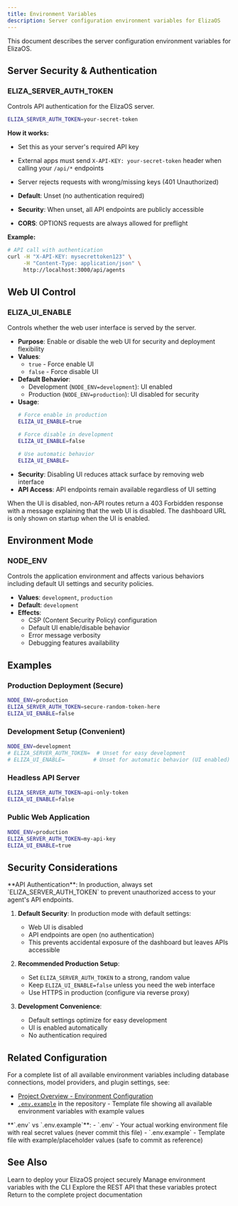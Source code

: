 ```yaml
---
title: Environment Variables
description: Server configuration environment variables for ElizaOS
---
```


This document describes the server configuration environment variables for ElizaOS.

## Server Security & Authentication

### ELIZA_SERVER_AUTH_TOKEN

Controls API authentication for the ElizaOS server.

```bash .env
ELIZA_SERVER_AUTH_TOKEN=your-secret-token
```

**How it works:**
- Set this as your server's required API key
- External apps must send `X-API-KEY: your-secret-token` header when calling your `/api/*` endpoints  
- Server rejects requests with wrong/missing keys (401 Unauthorized)

- **Default**: Unset (no authentication required)
- **Security**: When unset, all API endpoints are publicly accessible
- **CORS**: OPTIONS requests are always allowed for preflight

**Example:**
```bash
# API call with authentication
curl -H "X-API-KEY: mysecrettoken123" \
     -H "Content-Type: application/json" \
     http://localhost:3000/api/agents
```

## Web UI Control

### ELIZA_UI_ENABLE

Controls whether the web user interface is served by the server.

- **Purpose**: Enable or disable the web UI for security and deployment flexibility
- **Values**:
  - `true` - Force enable UI
  - `false` - Force disable UI
- **Default Behavior**:
  - Development (`NODE_ENV=development`): UI enabled
  - Production (`NODE_ENV=production`): UI disabled for security
- **Usage**:
  ```bash
  # Force enable in production
  ELIZA_UI_ENABLE=true
  
  # Force disable in development  
  ELIZA_UI_ENABLE=false
  
  # Use automatic behavior
  ELIZA_UI_ENABLE=
  ```
- **Security**: Disabling UI reduces attack surface by removing web interface
- **API Access**: API endpoints remain available regardless of UI setting

<Info>
  When the UI is disabled, non-API routes return a 403 Forbidden response with a message explaining that the web UI is disabled. The dashboard URL is only shown on startup when the UI is enabled.
</Info>

## Environment Mode

### NODE_ENV

Controls the application environment and affects various behaviors including default UI settings and security policies.

- **Values**: `development`, `production`
- **Default**: `development`
- **Effects**:
  - CSP (Content Security Policy) configuration
  - Default UI enable/disable behavior
  - Error message verbosity
  - Debugging features availability

## Examples

### Production Deployment (Secure)

```bash .env
NODE_ENV=production
ELIZA_SERVER_AUTH_TOKEN=secure-random-token-here
ELIZA_UI_ENABLE=false
```

### Development Setup (Convenient)

```bash .env
NODE_ENV=development
# ELIZA_SERVER_AUTH_TOKEN=  # Unset for easy development
# ELIZA_UI_ENABLE=         # Unset for automatic behavior (UI enabled)
```

### Headless API Server

```bash .env
ELIZA_SERVER_AUTH_TOKEN=api-only-token
ELIZA_UI_ENABLE=false
```

### Public Web Application

```bash .env
NODE_ENV=production
ELIZA_SERVER_AUTH_TOKEN=my-api-key
ELIZA_UI_ENABLE=true
```

## Security Considerations

<Warning>
  **API Authentication**: In production, always set `ELIZA_SERVER_AUTH_TOKEN` to prevent unauthorized access to your agent's API endpoints.
</Warning>

1. **Default Security**: In production mode with default settings:
   - Web UI is disabled
   - API endpoints are open (no authentication)
   - This prevents accidental exposure of the dashboard but leaves APIs accessible

2. **Recommended Production Setup**:
   - Set `ELIZA_SERVER_AUTH_TOKEN` to a strong, random value
   - Keep `ELIZA_UI_ENABLE=false` unless you need the web interface
   - Use HTTPS in production (configure via reverse proxy)

3. **Development Convenience**: 
   - Default settings optimize for easy development
   - UI is enabled automatically
   - No authentication required

## Related Configuration

For a complete list of all available environment variables including database connections, model providers, and plugin settings, see:
- [Project Overview - Environment Configuration](/projects/overview#environment-configuration)
- [`.env.example`](https://github.com/elizaos/eliza/blob/main/.env.example) in the repository - Template file showing all available environment variables with example values

<Note>
  **`.env` vs `.env.example`**: 
  - `.env` - Your actual working environment file with real secret values (never commit this file)
  - `.env.example` - Template file with example/placeholder values (safe to commit as reference)
</Note>

## See Also

<CardGroup cols={2}>
  <Card title="Deploy a Project" icon="rocket" href="/guides/deploy-a-project">
    Learn to deploy your ElizaOS project securely
  </Card>
  
  <Card title="CLI Environment Commands" icon="terminal" href="/cli-reference/env">
    Manage environment variables with the CLI
  </Card>
  
  <Card title="REST Reference" icon="code" href="/rest-reference">
    Explore the REST API that these variables protect
  </Card>
  
  <Card title="Project Overview" icon="folder" href="/projects/overview">
    Return to the complete project documentation
  </Card>
</CardGroup>
